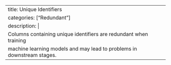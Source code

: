 ---
title: Unique Identifiers
categories: ["Redundant"]
description: |
  Columns containing unique identifiers are redundant when training
  machine learning models and may lead to problems in downstream stages.
---